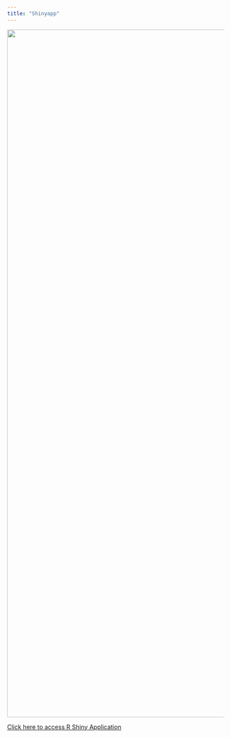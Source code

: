 ```yaml
---
title: "Shinyapp"
---
```


[![](/images/application.webp){fig-align="center" width="1600"}](https://prototype-isss608vaa.shinyapps.io/ProjectShinyApp/)

[Click here to access R Shiny Application](https://prototype-isss608vaa.shinyapps.io/ProjectShinyApp/)
